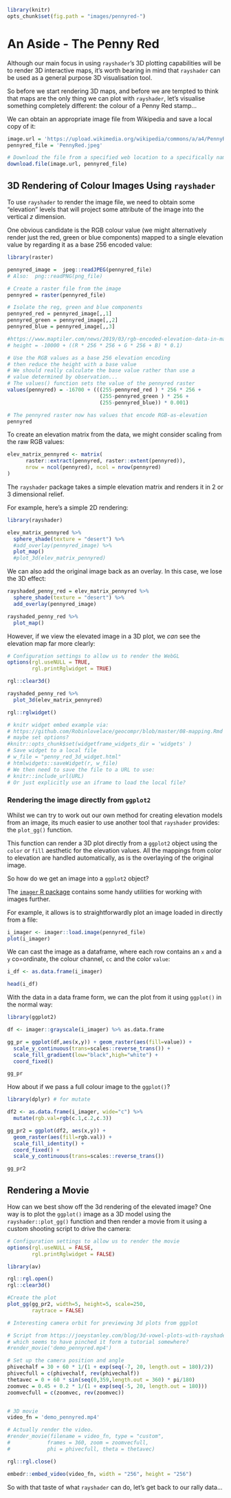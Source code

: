 ```r
library(knitr)
opts_chunk$set(fig.path = "images/pennyred-")
```
# An Aside - The Penny Red {-}

Although our main focus in using `rayshader`'s 3D plotting capabilities will be to render 3D interactive maps, it's worth bearing in mind that `rayshader` can be used as a general purpose 3D visualisation tool.

So before we start rendering 3D maps, and before we are tempted to think that maps are the only thing we can plot with `rayshader`, let's visualise something completely different: the colour of a Penny Red stamp...

We can obtain an appropriate image file from Wikipedia and save a local copy of it:

```r
image.url = 'https://upload.wikimedia.org/wikipedia/commons/a/a4/PennyRed.jpeg'
pennyred_file = 'PennyRed.jpeg'

# Download the file from a specified web location to a specifically named file
download.file(image.url, pennyred_file)
```


## 3D Rendering of Colour Images Using `rayshader` {-}

To use `rayshader` to render the image file, we need to obtain some "elevation" levels that will project some attribute of the image into the vertical *z* dimension.

One obvious candidate is the RGB colour value (we might alternatively render just the red, green or blue components) mapped to a single elevation value by regarding it as a base 256 encoded value:


```r
library(raster)

pennyred_image =  jpeg::readJPEG(pennyred_file)
# Also:  png::readPNG(png_file)

# Create a raster file from the image
pennyred = raster(pennyred_file)

# Isolate the reg, green and blue components
pennyred_red = pennyred_image[,,1]
pennyred_green = pennyred_image[,,2]
pennyred_blue = pennyred_image[,,3]

#https://www.maptiler.com/news/2019/03/rgb-encoded-elevation-data-in-maptiler-cloud/
# height = -10000 + ((R * 256 * 256 + G * 256 + B) * 0.1)

# Use the RGB values as a base 256 elevation encoding
# then reduce the height with a base value
# We should really calculate the base value rather than use a 
# value determined by observation...
# The values() function sets the value of the pennyred raster
values(pennyred) = -16700 + (((255-pennyred_red ) * 256 * 256 +
                              (255-pennyred_green ) * 256 +
                              (255-pennyred_blue)) * 0.001)

# The pennyred raster now has values that encode RGB-as-elevation
pennyred
```

To create an elevation matrix from the data, we might consider scaling from the raw RGB values:

```r
elev_matrix_pennyred <- matrix(
      raster::extract(pennyred, raster::extent(pennyred)), 
      nrow = ncol(pennyred), ncol = nrow(pennyred)
)
```

The `rayshader` package takes a simple elevation matrix and renders it in 2 or 3 dimensional relief.

For example, here's a simple 2D rendering:

```r
library(rayshader)

elev_matrix_pennyred %>%
  sphere_shade(texture = "desert") %>%
  #add_overlay(pennyred_image) %>%
  plot_map()
  #plot_3d(elev_matrix_pennyred)
```

We can also add the original image back as an overlay. In this case, we lose the 3D effect:

```r
rayshaded_penny_red = elev_matrix_pennyred %>%
  sphere_shade(texture = "desert") %>%
  add_overlay(pennyred_image)

rayshaded_penny_red %>%
  plot_map()
```

However, if we view the elevated image in a 3D plot, we *can* see the elevation map far more clearly:

```r
# Configuration settings to allow us to render the WebGL 
options(rgl.useNULL = TRUE,
        rgl.printRglwidget = TRUE)

rgl::clear3d()

rayshaded_penny_red %>%
  plot_3d(elev_matrix_pennyred)

rgl::rglwidget()

# knitr widget embed example via:
# https://github.com/Robinlovelace/geocompr/blob/master/08-mapping.Rmd
# maybe set options?
#knitr::opts_chunk$set(widgetframe_widgets_dir = 'widgets' )
# Save widget to a local file
# w_file = "penny_red_3d_widget.html"
# htmlwidgets::saveWidget(r, w_file)
# We then need to save the file to a URL to use:
# knitr::include_url(URL)
# Or just explicitly use an iframe to load the local file?
```

### Rendering the image directly from `ggplot2`

Whilst we can try to work out our own method for creating elevation models from an image, its much easier to use another tool that `rayshader` provides: the `plot_gg()` function.

This function can render a 3D plot directly from a `ggplot2` object using the `color` or `fill` aesthetic for the elevation values. All the mappings from color to elevation are handled automatically, as is the overlaying of the original image.

So how do we get an image into a `ggplot2` object?

The [`imager` R package](https://cran.r-project.org/web/packages/imager/vignettes/gettingstarted.html) contains some handy utilities for working with images further.

For example, it allows is to straightforwardly plot an image loaded in directly from a file:

```r
i_imager <- imager::load.image(pennyred_file)
plot(i_imager)
```

We can cast the image as a dataframe, where each row contains an `x` and a `y` co=ordinate, the colour channel, `cc` and the color `value`:

```r
i_df <- as.data.frame(i_imager)

head(i_df)
```

With the data in a data frame form, we can the plot from it using `ggplot()` in the normal way:

```r
library(ggplot2)

df <- imager::grayscale(i_imager) %>% as.data.frame

gg_pr = ggplot(df,aes(x,y)) + geom_raster(aes(fill=value)) +
  scale_y_continuous(trans=scales::reverse_trans()) +
  scale_fill_gradient(low="black",high="white") +
  coord_fixed()

gg_pr
```

How about if we pass a full colour image to the `ggplot()`?

```r
library(dplyr) # for mutate

df2 <- as.data.frame(i_imager, wide="c") %>% 
  mutate(rgb.val=rgb(c.1,c.2,c.3))

gg_pr2 = ggplot(df2, aes(x,y)) +
  geom_raster(aes(fill=rgb.val)) +
  scale_fill_identity() +
  coord_fixed() +
  scale_y_continuous(trans=scales::reverse_trans())

gg_pr2
```

## Rendering a Movie {-}

How can we best show off the 3d rendering of the elevated image? One way is to plot the `ggplot()` image as a 3D model using the `rayshader::plot_gg()` function and then render a movie from it using a custom shooting script to drive the camera:

```r
# Configuration settings to allow us to render the movie
options(rgl.useNULL = FALSE,
        rgl.printRglwidget = FALSE)

library(av)

rgl::rgl.open()
rgl::clear3d()

#Create the plot
plot_gg(gg_pr2, width=5, height=5, scale=250,
        raytrace = FALSE)

# Interesting camera orbit for previewing 3d plots from ggplot

# Script from https://joeystanley.com/blog/3d-vowel-plots-with-rayshader
# which seems to have pinched it form a tutorial somewhere?
#render_movie('demo_pennyred.mp4')

# Set up the camera position and angle
phivechalf = 30 + 60 * 1/(1 + exp(seq(-7, 20, length.out = 180)/2))
phivecfull = c(phivechalf, rev(phivechalf))
thetavec = 0 + 60 * sin(seq(0,359,length.out = 360) * pi/180)
zoomvec = 0.45 + 0.2 * 1/(1 + exp(seq(-5, 20, length.out = 180)))
zoomvecfull = c(zoomvec, rev(zoomvec))


# 3D movie
video_fn = 'demo_pennyred.mp4'

# Actually render the video.
#render_movie(filename = video_fn, type = "custom", 
#            frames = 360, zoom = zoomvecfull,
#            phi = phivecfull, theta = thetavec)

rgl::rgl.close()

embedr::embed_video(video_fn, width = "256", height = "256")
```

So with that taste of what `rayshader` can do, let's get back to our rally data...
